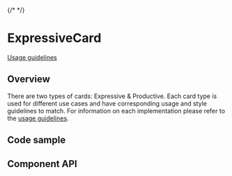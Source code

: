 {/* <!-- `position:fixed` cause rendering issues, so do not render the modal --> */}


# ExpressiveCard

[Usage guidelines](https://pages.github.ibm.com/cdai-design/pal/components/card/overview)

## Overview

There are two types of cards: Expressive & Productive. Each card type is used
for different use cases and have corresponding usage and style guidelines to
match. For information on each implementation please refer to the
[usage guidelines](https://pages.github.ibm.com/cdai-design/pal/components/card/overview).

<Canvas>
  <Story of={ExpressiveCardStories.Default} />
</Canvas>

## Code sample

<CodesandboxLink exampleDirectory="ExpressiveCard" />

## Component API

<ArgsTable />
